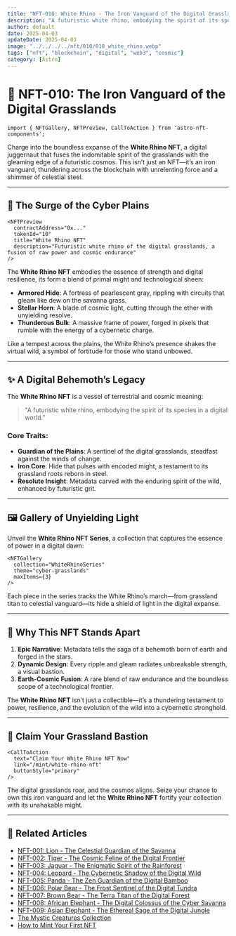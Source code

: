 ```yaml
---
title: "NFT-010: White Rhino - The Iron Vanguard of the Digital Grasslands"
description: "A futuristic white rhino, embodying the spirit of its species in a digital world."
author: default
date: 2025-04-03
updateDate: 2025-04-03
image: "../../../../nft/010/010_white_rhino.webp"
tags: ["nft", "blockchain", "digital", "web3", "cosmic"]
category: [Astro]
---
```


# 🦏 NFT-010: The Iron Vanguard of the Digital Grasslands

```astro
import { NFTGallery, NFTPreview, CallToAction } from 'astro-nft-components';
```

Charge into the boundless expanse of the **White Rhino NFT**, a digital juggernaut that fuses the indomitable spirit of the grasslands with the gleaming edge of a futuristic cosmos. This isn’t just an NFT—it’s an iron vanguard, thundering across the blockchain with unrelenting force and a shimmer of celestial steel.

---

## 🌾 The Surge of the Cyber Plains

```astro
<NFTPreview
  contractAddress="0x..."
  tokenId="10"
  title="White Rhino NFT"
  description="Futuristic white rhino of the digital grasslands, a fusion of raw power and cosmic endurance"
/>
```

The **White Rhino NFT** embodies the essence of strength and digital resilience, its form a blend of primal might and technological sheen:

- **Armored Hide**: A fortress of pearlescent gray, rippling with circuits that gleam like dew on the savanna grass.
- **Stellar Horn**: A blade of cosmic light, cutting through the ether with unyielding resolve.
- **Thunderous Bulk**: A massive frame of power, forged in pixels that rumble with the energy of a cybernetic charge.

Like a tempest across the plains, the White Rhino’s presence shakes the virtual wild, a symbol of fortitude for those who stand unbowed.

---

## ✨ A Digital Behemoth’s Legacy

The **White Rhino NFT** is a vessel of terrestrial and cosmic meaning:

> "A futuristic white rhino, embodying the spirit of its species in a digital world."

### Core Traits:

- **Guardian of the Plains**: A sentinel of the digital grasslands, steadfast against the winds of change.
- **Iron Core**: Hide that pulses with encoded might, a testament to its grassland roots reborn in steel.
- **Resolute Insight**: Metadata carved with the enduring spirit of the wild, enhanced by futuristic grit.

---

## 🖼️ Gallery of Unyielding Light

Unveil the **White Rhino NFT Series**, a collection that captures the essence of power in a digital dawn:

```astro
<NFTGallery
  collection="WhiteRhinoSeries"
  theme="cyber-grasslands"
  maxItems={3}
/>
```

Each piece in the series tracks the White Rhino’s march—from grassland titan to celestial vanguard—its hide a shield of light in the digital expanse.

---

## 🌌 Why This NFT Stands Apart

1. **Epic Narrative**: Metadata tells the saga of a behemoth born of earth and forged in the stars.
2. **Dynamic Design**: Every ripple and gleam radiates unbreakable strength, a visual bastion.
3. **Earth-Cosmic Fusion**: A rare blend of raw endurance and the boundless scope of a technological frontier.

The **White Rhino NFT** isn’t just a collectible—it’s a thundering testament to power, resilience, and the evolution of the wild into a cybernetic stronghold.

---

## 🦏 Claim Your Grassland Bastion

```astro
<CallToAction
  text="Claim Your White Rhino NFT Now"
  link="/mint/white-rhino-nft"
  buttonStyle="primary"
/>
```

The digital grasslands roar, and the cosmos aligns. Seize your chance to own this iron vanguard and let the **White Rhino NFT** fortify your collection with its unshakable might.

---

## 🔗 Related Articles

- [NFT-001: Lion - The Celestial Guardian of the Savanna](../nft-001-lion)
- [NFT-002: Tiger - The Cosmic Feline of the Digital Frontier](../nft-002-tiger)
- [NFT-003: Jaguar - The Enigmatic Spirit of the Rainforest](../nft-003-jaguar)
- [NFT-004: Leopard - The Cybernetic Shadow of the Digital Wild](../nft-004-leopard)
- [NFT-005: Panda - The Zen Guardian of the Digital Bamboo](../nft-005-panda)
- [NFT-006: Polar Bear - The Frost Sentinel of the Digital Tundra](../nft-006-polar-bear)
- [NFT-007: Brown Bear - The Terra Titan of the Digital Forest](../nft-007-brown-bear)
- [NFT-008: African Elephant - The Digital Colossus of the Cyber Savanna](../nft-008-african-elephant)
- [NFT-009: Asian Elephant - The Ethereal Sage of the Digital Jungle](../nft-009-asian-elephant)
- [The Mystic Creatures Collection](../mystic-creatures)
- [How to Mint Your First NFT](../mint-guide)
